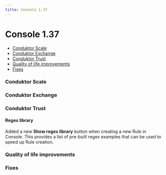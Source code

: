 ```yaml
---
title: Console 1.37
---
```


# Console 1.37

- [Conduktor Scale](#conduktor-scale)
- [Conduktor Exchange](#conduktor-exchange)
- [Conduktor Trust](#conduktor-trust)
- [Quality of life improvements](#quality-of-life-improvements)
- [Fixes](#fixes)

### Conduktor Scale

### Conduktor Exchange

### Conduktor Trust

#### Regex library
Added a new **Show regex library** button when creating a new Rule in Console. This provides a list of pre-built regex examples that can be used to speed up Rule creation.

### Quality of life improvements

### Fixes